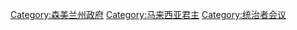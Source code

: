 
[[Category:森美兰州政府|Category:森美兰州政府]]
[[Category:马来西亚君主|Category:马来西亚君主]]
[[Category:统治者会议|Category:统治者会议]]